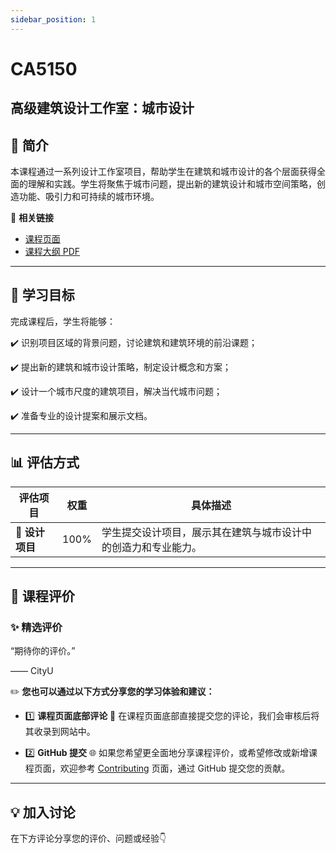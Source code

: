 ```yaml
---
sidebar_position: 1
---
```


# CA5150
## 高级建筑设计工作室：城市设计

## **📘 简介**
本课程通过一系列设计工作室项目，帮助学生在建筑和城市设计的各个层面获得全面的理解和实践。学生将聚焦于城市问题，提出新的建筑设计和城市空间策略，创造功能、吸引力和可持续的城市环境。

🔗 **相关链接**
- [课程页面](https://www.cityu.edu.hk/catalogue/pg/202425/course/CA5150.htm)
- [课程大纲 PDF](https://www.cityu.edu.hk/catalogue/pg/202425/course/CA5150.pdf)

---

## **🎯 学习目标**

完成课程后，学生将能够：

✔️ 识别项目区域的背景问题，讨论建筑和建筑环境的前沿课题；

✔️ 提出新的建筑和城市设计策略，制定设计概念和方案；

✔️ 设计一个城市尺度的建筑项目，解决当代城市问题；

✔️ 准备专业的设计提案和展示文档。

---

## **📊 评估方式**

| **评估项目**          | **权重** | **具体描述**                                                                                       |
|----------------------|---------|---------------------------------------------------------------------------------------------------|
| **📝 设计项目**       | 100%    | 学生提交设计项目，展示其在建筑与城市设计中的创造力和专业能力。                                   |

---

## **💬 课程评价**

### ✨ **精选评价**
<div className={commentStyles.commentBox}>
    <p className={commentStyles.commentText}>
        “期待你的评价。”
    </p>
    <p className={commentStyles.commentAuthor}>—— CityU</p>
</div>

✏️ **您也可以通过以下方式分享您的学习体验和建议：**

- 1️⃣ **课程页面底部评论**
💬 在课程页面底部直接提交您的评论，我们会审核后将其收录到网站中。

- 2️⃣ **GitHub 提交**
🌐 如果您希望更全面地分享课程评价，或希望修改或新增课程页面，欢迎参考 [Contributing](https://penjc.github.io/CityU/contributing) 页面，通过 GitHub 提交您的贡献。

---

## **💡 加入讨论**

在下方评论分享您的评价、问题或经验👇
<Utterances />